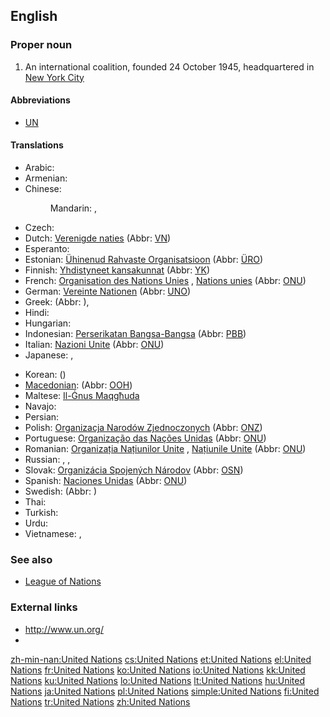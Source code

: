 ==English==
{{wikipedia}}

===Proper noun===
{{en-proper noun}}

# An international coalition, founded 24 October 1945, headquartered in [[w:New York City|New York City]]

====Abbreviations====
* [[UN]]

====Translations====
{{trans-top|international coalition}}
* Arabic: {{t|ar|الأمم المتحدة|f|p|tr=al-'úmam al-muttáHida}}
* Armenian: {{t-|hy|Միավորված ազգերի կազմակերպություն|tr=Miavorvaç azgeri kazmakerput’yun}}
* Chinese:
*: Mandarin: {{t-|cmn|聯合國|sc=Hani}},  {{t-|cmn|联合国|tr=Liánhéguó|sc=Hani}}
* Czech: {{t|cs|Organizace spojených národů|f}}
* Dutch: [[Verenigde naties]] {{f|p}} (Abbr: [[VN]])
* Esperanto: {{t|eo|Unuiĝintaj Nacioj}}
* Estonian: [[Ühinenud Rahvaste Organisatsioon]] (Abbr: [[ÜRO]])
* Finnish: [[Yhdistyneet kansakunnat]] (Abbr: [[YK]])
* French: [[Organisation des Nations Unies]] {{f}}, [[Nations unies]] {{f|p}} (Abbr: [[ONU]])
* German: [[Vereinte Nationen]] {{f|p}} (Abbr: [[UNO]])
* Greek: {{t|el|Οργανισμός Ηνωμένων Εθνών|m|tr=Organismós Inoménon Ethnón}} (Abbr: {{t|el|ΟΗΕ|m|tr=OIE}}), {{qualifier|rare}} {{t|el|Ηνωμένα Έθνη|n|p|tr=Inoména Éthni}}
* Hindi: {{t|hi|संयुक्त राष्ट्र|tr=sanyukta rāṣṭra|xs=Hindi}}
* Hungarian: {{t+|hu|Egyesült Nemzetek Szervezete}}
* Indonesian: [[Perserikatan Bangsa-Bangsa]] (Abbr: [[PBB]])
* Italian: [[Nazioni Unite]] {{f|p}} (Abbr: [[ONU#Italian|ONU]])
* Japanese: {{t+|ja|国際連合|tr=こくさいれんごう, Kokusai-rengō}},  {{t+|ja|国連|tr=こくれん, Kokuren}}
{{trans-mid}}
* Korean: {{t|ko|국제 연합|tr=Gukje Yeonhap|sc=Hang}} ({{t|ko|國際聯合|sc=Hani}})
* [[Macedonian]]: {{t|mk|Организација на Обединетите Нации|tr=Organizácija na Obedinétite Nácii}} (Abbr: [[ООН]])
* Maltese: [[Il-Ġnus Maqgħuda]]
* Navajo: {{tø|nv|Nahasdzáán Bikáaʼgi Kéyah Naaznilgo Ałhidadiidzooígíí}}
* Persian: {{t|fa|سازمان ملل متّحد|tr=sāzmāne melale mottahed|xs=Persian}}
* Polish: [[Organizacja Narodów Zjednoczonych]] {{f}} (Abbr: [[ONZ]])
* Portuguese: [[Organização das Nações Unidas]] {{f}} (Abbr: [[ONU]])
* Romanian: [[Organizația Națiunilor Unite]] {{f}}, [[Națiunile Unite]] {{f|p}} {{f}} (Abbr: [[ONU]])
* Russian: {{t-|ru|Объединённые Нации|f|p|tr=Ob"jedinjónnyje Nácii}},  {{t+|ru|Организация Объединённых Наций|f|tr=Organizácija Ob"jedinjónnyx Nácij}},  {{t+|ru|ООН|f|tr=oón}}
* Slovak: [[Organizácia Spojených Národov]] {{f}} (Abbr: [[OSN]])
* Spanish: [[Naciones Unidas]] {{f|p}} (Abbr: [[ONU]])
* Swedish: {{t|sv|Förenta nationerna|c|p}} (Abbr: {{t|sv|FN}})
* Thai: {{t|th|สหประชาชาติ|tr=sà-hà- bprà-chaa châat}}
* Turkish: {{t+|tr|Birleşmiş Milletler}}
* Urdu: {{t|ur|اقوام متحدہ|xs=Urdu}}
* Vietnamese: {{t+|vi|Liên Hiệp Quốc|xs=Vietnamese}},  {{t|vi|LHQ|xs=Vietnamese}}
{{trans-bottom}}

===See also===
* [[League of Nations]]

===External links===
* [http://www.un.org/ http://www.un.org/]
* {{pedialite}}

[[zh-min-nan:United Nations]]
[[cs:United Nations]]
[[et:United Nations]]
[[el:United Nations]]
[[fr:United Nations]]
[[ko:United Nations]]
[[io:United Nations]]
[[kk:United Nations]]
[[ku:United Nations]]
[[lo:United Nations]]
[[lt:United Nations]]
[[hu:United Nations]]
[[ja:United Nations]]
[[pl:United Nations]]
[[simple:United Nations]]
[[fi:United Nations]]
[[tr:United Nations]]
[[zh:United Nations]]